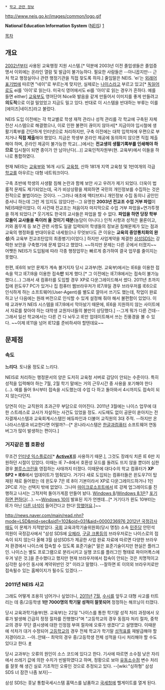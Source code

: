  * [[학교 관련 정보]]

http://www.neis.go.kr/images/common/logo.gif

'''National Education Information System''' ([[NEIS]])
[http://www.neis.go.kr]

[[목차]]
== 개요 ==
[[2002년]]부터 사용된 교육행정 지원 시스템.[* 덕분에 2003년 이전 졸업생들은 졸업증명서 이외에는 온라인 열람 및 발급이 불가능하다. 필요한 사람들은 --아니꼽지만-- 근처 학교 행정실이나 관련 행정기관을 직접 찾도록 하자.] 줄임말은 NEIS. 'ei'는 [[외래어 표기법]]에 따르면 "네이"로 부르는게 맞지만, 실제로는 [[나이스]]라고 부르고 있고[* [[독일어]]로도 ei를 '아이'로 읽는다. 미국식 영어에서도 ei를 '아이'로 읽는 경우가 흔하다. 예를 들면 either] [[교육부]]도 영어단어 Nice와 발음을 같게 만들어서 이미지를 좋게 만들려고 '''의도적'''으로 이걸 밀었었고 지금도 밀고 있다. 반대로 이 시스템을 반대하는 부류는 이를 [에이즈|네이즈]라고 불렀다.

NEIS 도입 이전에는 각 학교별로 학생 재적 관리나 성적 관리를 각 학교에 구축된 자체 전산 시스템으로 해결했으나, 이로 인한 불편이 끊이지 않아서[* 지금이야 입시철에 생활기록부를 간단하게 인터넷으로 처리하지만, 구축 이전에는 대학 입학처에 우편으로 부치거나 '''직접 제출'''해야 했었다. 지금은 학생부 온라인 제공에 동의하지 않으면 직접 제출해야 하며, 온라인 제공이 불가능한 학교(...)에서는 '''전교생의 생활기록부를 인쇄해야 하므로''' 입시철이 되면 종이가 안 남아난다(...)] 교육인적자원부(현. 교육부)에서 이들을 하나로 통합하였다. 

현재 NEIS는 [[교육부]]와 16개 시/도 [[교육청]], 산하 181개 지역 교육청 및 1만여개의 각급 [[학교]]를 아우르는 대형 네트워크이다.

구축 초반에 학생의 사생활 침해 논란과 함께 보안 사고 우려가 제기 되었다. 더욱이 법률적 문제도 제기되었는데, 국가 비상상황을 제외하면 국민의 개인정보를 수집하는 것은 전적으로 불법이라는 것이다. --그러나 애초에 액티브X니 개인정보 수집 동의니 공인인증서니 하는데 그런 게 있지도 않았다만--그 유명한 '''2003년 전교조 수업 거부 파업'''이 NEIS때문이었다. 이 사건때 전교조는 처음이자 마지막으로 수업 거부 파업을+연가투쟁을 하게 되었다.[* 웃기게도 한국의 교사들은 파업을 할 수 없다. '''파업을 하면 당장 학부모들이 교사들을 죽이러 올 것이기 때문'''(농담이 아니다.) 인적 사항과 성적은 물론이고, 키와 몸무게 등 보건 관련 사항도 일괄 입력되어 학생들의 정보권 침해문제가 있는 점과 교육의 행정화를 반대이유로 내세웠으나 무엇보다도 큰 이유는 '''교육의 중앙통치화의 완성'''(즉 교육부 전교조탄압의 최종병기)이었다.] 하지만 사업계약을 체결한 [[삼성]]SDS는 강력한 보안을 구축했기에 문제 없다고 했었다. ~~하지만 문제는 다른 곳에서 터졌지~~
어쨋든 NEIS가 도입됨에 따라 각종 행정업무는 빠르게 증가하여 결국 업무를 줄이지는 못했다.

한편, IE6의 보안 문제가 계속 불거지자 당시 교과부(현. 교육부)에서는 IE6을 이용한 접속을 막고 IE7/8을 이용한 접속'''만''' 되게 했다.[* 그 이전에는 IE7/8에서는 접속이 불가능했다.(...) 그래서 새 컴퓨터를 도입할 경우 XP로 다운그레이드해서 썼다. 2011년 초까지 집에 윈도우7 PC가 있거나 집 컴퓨터 웹브라우저가 IE7/8일 경우 브라우저를 IE6으로 인식하게 하는 소프트웨어(User-Agent)를 별도로 깔아서 쓰기도 했는데, 작업이 완료하고 난 다음에는 원래 버전으로 인식할 수 있게 설정해 줘야 해서 불편함이 있었다. 이 때 교과부가 NEIS 시스템을 IE7/8에서 막아놨기 때문에, IE6을 지원하지 않는 사이트에서 자료를 찾아야 하는 대학생 교원자녀들의 불만이 상당했다.] --그게 뭐가 다른 건데-- 그래서 일선 학교에서는 다른 건 다 놔두고 IE만 업데이트해서 쓰는 진풍경을 볼 수 있다. ~~이제 IE11을 넘어 IE12를 준비하셔야 할텐데요~~

== 문제점 ==
=== 속도 ===
'''느리다'''. 토나올 정도로 느리다. 

NEIS로 처리하는 행정문서의 양은 도저히 교육청 서버로 감당이 안되는 수준이다. 특히 성적을 입력해야 하는 7월, 2월 학기 말에는 거의 근무시간 중 사용을 포기해야 한다(...). 예를 들어 9시부터 접속을 시도했는데 수업 다 하고 돌아와서 4시까지도 접속이 되지 않는다던지.

당연히 이는 교직원의 초과근무 부담으로 이어진다. 2011년 3월에는 나이스 업무에 대한 스트레스로 교사가 자살하는 사건도 있었을 정도. 시도때도 없이 공문이 쏟아지는 전자결재시스템과 교육회계시스템인 에듀파인과 더불어 교직원의 3대 주적. --하지만 온나라시스템과 비교한다면 어떨까?--[* 온나라시스템은 [[한글과컴퓨터]] 소프트웨어 연동 버그가 많이 발생하는 편이다.]

=== 거지같은 웹 호환성 ===
무조건 [[인터넷 익스플로러]][* '''[[ActiveX]]'''를 사용하기 때문.], 그것도 장례식 치른 IE 6만 지원하던 시절이 있었다. 이때는 IE 7~8에서 호환성 모드를 돌려도 뜨지 않을 뿐더러 심한 경우 [[블루스크린]]을 영접하는 사태까지 터졌다. 이때문에 대다수의 학교 컴퓨터가 '''XP SP2 + IE6'''에서 업데이트가 멈춰있다. 거기다 새로 도입되는 컴퓨터들은 윈도우7이 탑재된 채로 들어왔는 데 윈도우 7은 IE 8이 기본이라서 XP로 다운그레이드하거나 1인 2PC로 가는 선택지 밖에 없었다. 그나마 [[마이크로소프트]]에서 IE 강제 업그레이드를 진행하고 나서는 그적저럭 돌아가게끔 만들어 놨다. [[Windows 8]]/[[Windows 8.1]]은? [[포기하면 편해|포기하면 편하다]](...). ~~[[Windows 10]]이 발표된 지가 언젠데...[* 거기다가 윈도 10부터는 IE가 아닌 [[Project Spartan|다른 녀석]]이 들어간다고 한다! [[망했어요]].]~~

[[http://news.naver.com/main/read.nhn?mode=LSD&mid=sec&sid1=102&oid=031&aid=0000236976 2012년 국정감사]]때도 이 문제가 지적받았다. [[국회]] 교육과학기술위원회(당시 명칭) 소속 [[민주당]] 안민석 의원이 국정감사에서 "삼성 SDS에  [[오페라]], [[구글 크롬]]등의 브라우저로는 나이스로의 접속이 되지 않는다 올해 3월 삼성SDS가 제공한 사업 완료 자료에 따르면 다양한 브라우저 환경에서 나이스에 접속할 수 있도록 표준기술[* 말은 표준기술이지만 현실은 플러그인. 나이스는 별도 프로그램으로 분리시키고 실행 코드를 플러그인 형태로 파이어폭스에 우겨 넣은 것.]을 준수했다고 했지만 현재 브라우저에서 접속이 안되는 것은 치명적이고 심각한 실수인 동시에 계약위반인 것" 이라고 말했다. --잘하면 IE 이의외 브라우저로만 접속될수 있는 홈페이지가 될수도 있겠다.--

=== 2011년 NEIS 사고 ===
그래도 어떻게 조용히 넘어가나 싶었더니, [[2011년]] [[7월]], [[수시]]를 앞두고 대형 사고를 터트리는 데 중/고등학생 '''1만 7000명의 학기말 성적이 잘못되어''' 정정하는 해프닝이 터졌다.

당시 교육과학기술부(현. 교육부)는 22일 "나이스를 통한 학기말 성적 처리 과정에서 오류가 발생해 긴급히 정정 절차를 진행했다"며 "고등학교의 경우 동점자 처리 절차, 중학교의 경우 무단 결시생에 대한 인정점 부여 절차에 오류가 생겼다"고 설명했다. 이때문에 석차가 대거 수정되어 [[고등학교]]의 경우 전체 학교가 학기말 [[성적표]]를 재발급해야 할 지경이라고. --아..안돼-- 최악의 경우 중/고등학생 전체 성적을 다시 처리해야 할 수도 있다고 한다. [http://www.asiatoday.co.kr/news/view.asp?seq=506362 #]

당시 교과부는 오류의 원인이 소스 코드에 있다고 한다. 기사에 따르면 소수점 낮은 자리에서 쓰레기 값에 의한 수치가 빈발하였다고 하며, 정황으로 보아 [[유동소수점]] 변수 처리를 잘못 해 생긴 실로 기초적인 오류인 것으로 추정되고 있다. --[wiki:"싱하형" 삼성SDS 너 잠깐 나좀 보자]--

삼성 SDS는 훗날 통합국세시스템 홈택스를 납품하고 [[국세청]]에 헬게이트를 열게 된다.
